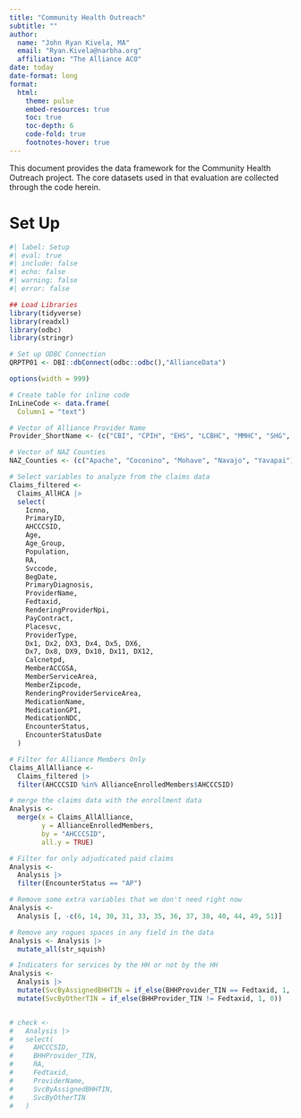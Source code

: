 ```yaml
---
title: "Community Health Outreach"
subtitle: ""
author: 
  name: "John Ryan Kivela, MA"
  email: "Ryan.Kivela@narbha.org"
  affiliation: "The Alliance ACO"
date: today
date-format: long
format:
  html:
    theme: pulse
    embed-resources: true
    toc: true
    toc-depth: 6
    code-fold: true
    footnotes-hover: true
---
```


This document provides the data framework for the Community Health Outreach project. The core datasets used in that evaluation are collected through the code herein. 

# Set Up

```r
#| label: Setup
#| eval: true
#| include: false
#| echo: false
#| warning: false
#| error: false

## Load Libraries
library(tidyverse)
library(readxl)
library(odbc)
library(stringr)

# Set up ODBC Connection
QRPTP01 <- DBI::dbConnect(odbc::odbc(),"AllianceData")

options(width = 999)

# Create table for inline code
InLineCode <- data.frame(
  Column1 = "text")

# Vector of Alliance Provider Name
Provider_ShortName <- (c("CBI", "CPIH", "EHS", "LCBHC", "MMHC", "SHG", "SBH", "TGC", "WYGC"))

# Vector of NAZ Counties
NAZ_Counties <- (c("Apache", "Coconino", "Mohave", "Navajo", "Yavapai"))

```

```r
# Select variables to analyze from the claims data
Claims_filtered <-
  Claims_AllHCA |> 
  select(
    Icnno,
    PrimaryID,
    AHCCCSID,
    Age,
    Age_Group,
    Population,
    RA,
    Svccode,
    BegDate,
    PrimaryDiagnosis,
    ProviderName,
    Fedtaxid,
    RenderingProviderNpi,
    PayContract,
    Placesvc,
    ProviderType,
    Dx1, Dx2, DX3, Dx4, Dx5, DX6,
    Dx7, Dx8, DX9, Dx10, Dx11, DX12,
    Calcnetpd,
    MemberACCGSA,
    MemberServiceArea,
    MemberZipcode,
    RenderingProviderServiceArea,
    MedicationName,
    MedicationGPI,
    MedicationNDC,
    EncounterStatus,
    EncounterStatusDate
  )

# Filter for Alliance Members Only
Claims_AllAlliance <-
  Claims_filtered |> 
  filter(AHCCCSID %in% AllianceEnrolledMembers$AHCCCSID)

# merge the claims data with the enrollment data
Analysis <-
  merge(x = Claims_AllAlliance,
        y = AllianceEnrolledMembers,
        by = "AHCCCSID",
        all.y = TRUE)

# Filter for only adjudicated paid claims
Analysis <- 
  Analysis |> 
  filter(EncounterStatus == "AP")

# Remove some extra variables that we don't need right now
Analysis <- 
  Analysis [, -c(6, 14, 30, 31, 33, 35, 36, 37, 38, 40, 44, 49, 51)]

# Remove any rogues spaces in any field in the data
Analysis <- Analysis |> 
  mutate_all(str_squish)

# Indicaters for services by the HH or not by the HH
Analysis <-
  Analysis |> 
  mutate(SvcByAssignedBHHTIN = if_else(BHHProvider_TIN == Fedtaxid, 1, 0)) |> 
  mutate(SvcByOtherTIN = if_else(BHHProvider_TIN != Fedtaxid, 1, 0))


# check <-
#   Analysis |> 
#   select(
#     AHCCCSID,
#     BHHProvider_TIN,
#     RA,
#     Fedtaxid,
#     ProviderName,
#     SvcByAssignedBHHTIN,
#     SvcByOtherTIN
#   )

```